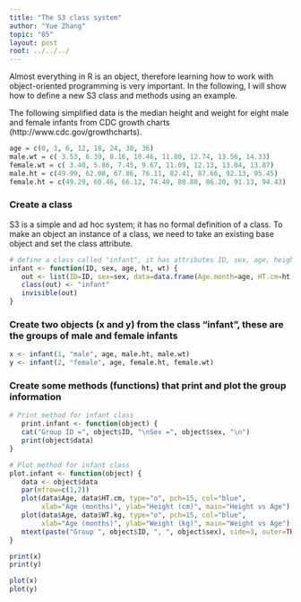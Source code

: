 ```yaml
---
title: "The S3 class system"
author: "Yue Zhang"
topic: "05"
layout: post
root: ../../../
---
```


Almost everything in R is an object, therefore learning how to work with object-oriented programming is very important. In the following, I will show how to define a new S3 class and methods using an example. 

The following simplified data is the median height and weight for eight male and female infants from CDC growth charts (http://www.cdc.gov/growthcharts).

```r
age = c(0, 3, 6, 12, 18, 24, 30, 36)                                      # in months
male.wt = c( 3.53, 6.39, 8.16, 10.46, 11.80, 12.74, 13.56, 14.33)         # weight of male infants, in kg
female.wt = c( 3.40, 5.86, 7.45, 9.67, 11.09, 12.13, 13.04, 13.87)        # weight of female infants, in kg
male.ht = c(49.99, 62.08, 67.86, 76.11, 82.41, 87.66, 92.13, 95.45)       # height of male infants, in cm
female.ht = c(49.29, 60.46, 66.12, 74.40, 80.80, 86.20, 91.13, 94.43)     # height of female infants, in cm
```

### Create a class 
S3 is a simple and ad hoc system; it has no formal definition of a class. To make an object an instance of a class, we need to take an existing base object and set the class attribute. 

```r
# define a class called "infant", it has attributes ID, sex, age, height and weight
infant <- function(ID, sex, age, ht, wt) {
   out <- list(ID=ID, sex=sex, data=data.frame(Age.month=age, HT.cm=ht, WT.kg=wt))
   class(out) <- "infant"
   invisible(out)
}
```

### Create two objects (x and y) from the class "infant", these are the groups of male and female infants

```r
x <- infant(1, "male", age, male.ht, male.wt)
y <- infant(2, "female", age, female.ht, female.wt)
```

### Create some methods (functions) that print and plot the group information

```r
# Print method for infant class
   print.infant <- function(object) {
   cat("Group ID =", object$ID, "\nSex =", object$sex, "\n")
   print(object$data)
}

# Plot method for infant class
plot.infant <- function(object) {
   data <- object$data
   par(mfrow=c(1,2))
   plot(data$Age, data$HT.cm, type="o", pch=15, col="blue",
        xlab="Age (months)", ylab="Height (cm)", main="Height vs Age")
   plot(data$Age, data$WT.kg, type="o", pch=15, col="blue",
        xlab="Age (months)", ylab="Weight (kg)", main="Weight vs Age")
   mtext(paste("Group ", object$ID, ", ", object$sex), side=3, outer=TRUE, line=-1.5, cex=1.5)
}
```

```r
print(x)
print(y)
```

```r
plot(x)
plot(y)
```
